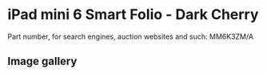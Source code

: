 
# iPad mini 6 Smart Folio - Dark Cherry

Part number, for search engines, auction websites and such: MM6K3ZM/A

## Image gallery

<div style={{ width: "768px" }}>
  <GalleryComponent
    images={[
      {
        original: "/everysource/MM6K3.webp",
        thumbnail: "/everypreview/MM6K3.webp",
      }
    ]}
  />
</div>